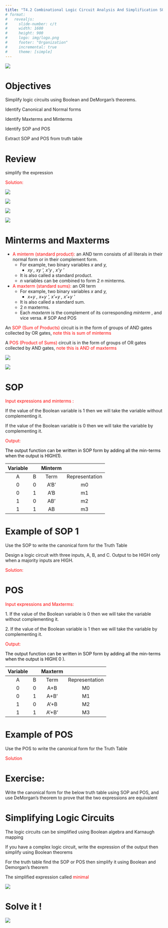 ```yaml
---
title: "T4.2 Combinational Logic Circuit Analysis And Simplification SOP POS"
# format: 
#   revealjs:
#     slide-number: c/t
#     width: 1600
#     height: 900
#     logo: img/logo.png
#     footer: "Organization"
#     incremental: true
#     theme: [simple]
---
```

![](topic-4.2-combinational-logic-circuit-analysis-and-simplification-sop-pos-img/Topic 42 Combinational Logic circuit analysis and simplification SOP_POS_0.jpg)

# Objectives

Simplify logic circuits using Boolean and DeMorgan's theorems\.

Identify Canonical and Normal forms

Identify Maxterms and Minterms

Identify SOP and POS

Extract SOP and POS from truth table

# Review

simplify the expression

<span style="color:#ff0000">Solution:</span>

![](topic-4.2-combinational-logic-circuit-analysis-and-simplification-sop-pos-img/Topic 42 Combinational Logic circuit analysis and simplification SOP_POS_1.png)

![](topic-4.2-combinational-logic-circuit-analysis-and-simplification-sop-pos-img/Topic 42 Combinational Logic circuit analysis and simplification SOP_POS_2.png)

![](topic-4.2-combinational-logic-circuit-analysis-and-simplification-sop-pos-img/Topic 42 Combinational Logic circuit analysis and simplification SOP_POS_3.png)

![](topic-4.2-combinational-logic-circuit-analysis-and-simplification-sop-pos-img/Topic 42 Combinational Logic circuit analysis and simplification SOP_POS_4.png)

# Minterms and Maxterms



* <span style="color:#ff0000">A </span>  <span style="color:#ff0000">minterm</span>  <span style="color:#ff0000"> \(standard product\): </span> an AND term consists of all literals in their normal form or in their complement form\.
  * For example\, two binary variables  _x _ and  _y\,_
    * _xy_  _\, _  _xy_  _'\, _  _x'y_  _\, _  _x'y_  _'_
  * It is also called a standard product\.
  * _n_  variables can be combined to form 2 _n _ minterms\.
* <span style="color:#ff0000">A maxterm \(standard sums\): </span> an OR term
  * For example\, two binary variables  _x _ and  _y\,_
    * _x\+y_  _\, _  _x\+y_  _’\, _  _x’\+y_  _\, _  _x’\+y_  _’ _
  * It is also called a standard sum\.
  * 2 _n _ maxterms\.
  * Each  _maxterm_  is the complement of its corresponding  _minterm_ \, and vice versa\.
# SOP And POS

An  <span style="color:#ff0000">SOP \(Sum of Products\) </span> circuit is in the form of groups of AND gates collected by OR gates\,  <span style="color:#ff0000">note this is sum of </span>  <span style="color:#ff0000">minterms</span>

A  <span style="color:#ff0000">POS \(Product of Sums\) </span> circuit is in the form of groups of OR gates collected by AND gates\,  <span style="color:#ff0000">note this is AND of maxterms</span>

![](topic-4.2-combinational-logic-circuit-analysis-and-simplification-sop-pos-img/Topic 42 Combinational Logic circuit analysis and simplification SOP_POS_5.jpg)

![](topic-4.2-combinational-logic-circuit-analysis-and-simplification-sop-pos-img/Topic 42 Combinational Logic circuit analysis and simplification SOP_POS_6.jpg)

# SOP

<span style="color:#ff0000">Input expressions and </span>  <span style="color:#ff0000">minterms</span>  <span style="color:#ff0000">:</span>

If the value of the Boolean variable is 1 then we will take the variable without complementing it\.

If the value of the Boolean variable is 0 then we will take the variable by complementing it\.

<span style="color:#ff0000">Output:</span>

<span style="color:#000000">The output function can be written in SOP form by adding all the min\-terms when the output is HIGH\(1\)\.</span>

| __Variable__ |  | __Minterm__ |  |
| :-: | :-: | :-: | :-: |
| A | B | Term | Representation |
| 0 | 0 | A’B’ | m0 |
| 0 | 1 | A’B | m1 |
| 1 | 0 | AB’ | m2 |
| 1 | 1 | AB | m3 |

# Example of SOP 1

Use the SOP to write  the canonical form for the Truth Table

Design a logic circuit with three inputs\, A\, B\, and C\. Output to be HIGH only when a majority inputs are HIGH\.

<span style="color:#ff0000">Solution:</span>

# POS

<span style="color:#ff0000">Input expressions and Maxterms:</span>

1\. If the value of the Boolean variable is 0 then we will take the variable without complementing it\.

2\. If the value of the Boolean variable is 1 then we will take the variable by complementing it\.

<span style="color:#ff0000">Output:</span>

<span style="color:#000000">The output function can be written in SOP form by adding all the min\-terms when the output is HIGH\(</span>  <span style="color:#000000">0</span>  <span style="color:#000000">\)\.</span>

| __Variable__ |  | __Maxterm__ |  |
| :-: | :-: | :-: | :-: |
| A | B | Term | Representation |
| 0 | 0 | A\+B | M0 |
| 0 | 1 | A\+B’ | M1 |
| 1 | 0 | A’\+B | M2 |
| 1 | 1 | A’\+B’ | M3 |

# Example of POS

Use the POS to write  the canonical form for the Truth Table

<span style="color:#ff0000">Solution</span>

# Exercise:

Write the canonical form for the below truth table using SOP and POS\, and use DeMorgan’s theorem to prove that the two expressions are equivalent

# Simplifying Logic Circuits

The logic circuits can be simplified using Boolean algebra and Karnaugh mapping

If you have a complex logic circuit\, write the expression of the output then simplify using Boolean theorems

For the truth table find the SOP or POS then simplify it using Boolean and Demorgan’s theorem

The simplified expression called  <span style="color:#ff0000">minimal </span>

![](topic-4.2-combinational-logic-circuit-analysis-and-simplification-sop-pos-img/Topic 42 Combinational Logic circuit analysis and simplification SOP_POS_7.jpg)

# Solve it !

![](topic-4.2-combinational-logic-circuit-analysis-and-simplification-sop-pos-img/Topic 42 Combinational Logic circuit analysis and simplification SOP_POS_8.jpg)

